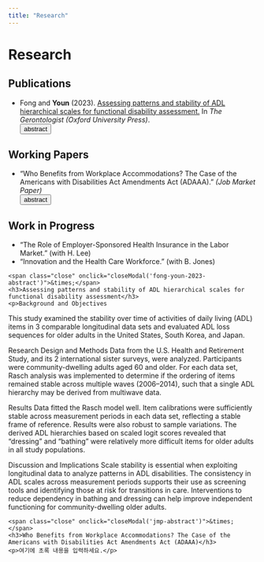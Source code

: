 ```yaml
---
title: "Research"
---
```


# Research

## Publications

- Fong and **Youn** (2023). [Assessing patterns and stability of ADL hierarchical scales for functional disability assessment.](https://academic.oup.com/gerontologist/article/63/4/773/6571520) In *The Gerontologist (Oxford University Press)*.
  <br>
  <button class="abstract-button" onclick="openModal('fong-youn-2023-abstract')">abstract</button>
 
## Working Papers

- “Who Benefits from Workplace Accommodations? The Case of the Americans with Disabilities Act Amendments Act (ADAAA).” *(Job Market Paper)*
  <br>
  <button class="abstract-button" onclick="openModal('jmp-abstract')">abstract</button>

## Work in Progress

- “The Role of Employer-Sponsored Health Insurance in the Labor Market.” (with H. Lee)
- “Innovation and the Health Care Workforce.” (with B. Jones)


<div id="fong-youn-2023-abstract" class="modal">
  <div class="modal-content">
    <span class="close" onclick="closeModal('fong-youn-2023-abstract')">&times;</span>
    <h3>Assessing patterns and stability of ADL hierarchical scales for functional disability assessment</h3>
    <p>Background and Objectives
This study examined the stability over time of activities of daily living (ADL) items in 3 comparable longitudinal data sets and evaluated ADL loss sequences for older adults in the United States, South Korea, and Japan.

Research Design and Methods
Data from the U.S. Health and Retirement Study, and its 2 international sister surveys, were analyzed. Participants were community-dwelling adults aged 60 and older. For each data set, Rasch analysis was implemented to determine if the ordering of items remained stable across multiple waves (2006–2014), such that a single ADL hierarchy may be derived from multiwave data.

Results
Data fitted the Rasch model well. Item calibrations were sufficiently stable across measurement periods in each data set, reflecting a stable frame of reference. Results were also robust to sample variations. The derived ADL hierarchies based on scaled logit scores revealed that “dressing” and “bathing” were relatively more difficult items for older adults in all study populations.

Discussion and Implications
Scale stability is essential when exploiting longitudinal data to analyze patterns in ADL disabilities. The consistency in ADL scales across measurement periods supports their use as screening tools and identifying those at risk for transitions in care. Interventions to reduce dependency in bathing and dressing can help improve independent functioning for community-dwelling older adults.</p>
  </div>
</div>
 

<div id="jmp-abstract" class="modal">
  <div class="modal-content">
    <span class="close" onclick="closeModal('jmp-abstract')">&times;</span>
    <h3>Who Benefits from Workplace Accommodations? The Case of the Americans with Disabilities Act Amendments Act (ADAAA)</h3>
    <p>여기에 초록 내용을 입력하세요.</p>
  </div>
</div>


<script>
function openModal(modalId) {
  document.getElementById(modalId).style.display = "block";
}

function closeModal(modalId) {
  document.getElementById(modalId).style.display = "none";
}

// 팝업 바깥 영역 클릭 시 닫기
window.onclick = function(event) {
  if (event.target.classList.contains('modal')) {
    event.target.style.display = "none";
  }
}
</script>